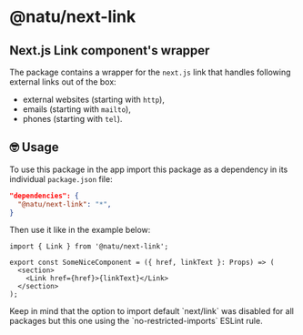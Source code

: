 
# @natu/next-link

## Next.js Link component's wrapper

The package contains a wrapper for the `next.js` link that handles following external links out of the box:

- external websites (starting with `http`),
- emails (starting with `mailto`),
- phones (starting with `tel`).

## 🤓 Usage

To use this package in the app import this package as a dependency in its individual `package.json` file:

```json
"dependencies": {
  "@natu/next-link": "*",
}
```

Then use it like in the example below:

```tsx
import { Link } from '@natu/next-link';

export const SomeNiceComponent = ({ href, linkText }: Props) => (
  <section>
    <Link href={href}>{linkText}</Link>
  </section>
);
```

<Callout type="warning" emoji="⚠️">
  Keep in mind that the option to import default `next/link` was disabled for all packages but this
  one using the `no-restricted-imports` ESLint rule.
</Callout>
